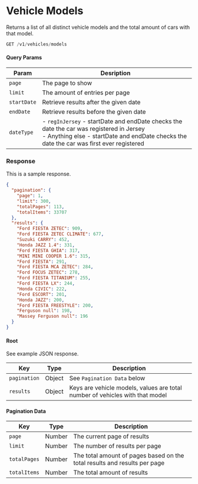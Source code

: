 
# Vehicle Models

Returns a list of all distinct vehicle models and the total amount of cars with that model.

```jsx
GET /v1/vehicles/models
```

#### Query Params
|Param|Desription|
|-----|----------|
|`page`|The page to show|
|`limit`|The amount of entries per page|
|`startDate`|Retrieve results after the given date|
|`endDate`|Retrieve results before the given date|
|`dateType`|- `regInJersey` - startDate and endDate checks the date the car was registered in Jersey<br/>- Anything else - startDate and endDate checks the date the car was first ever registered|

### Response
<Tabs>
<TabItem value="res-sample-200" label="200 (OK)">

This is a sample response.

```json title="Status: 200 (OK)"
{
  "pagination": {
    "page": 1,
    "limit": 300,
    "totalPages": 113,
    "totalItems": 33707
  },
  "results": {
    "Ford FIESTA ZETEC": 909,
    "Ford FIESTA ZETEC CLIMATE": 677,
    "Suzuki CARRY": 452,
    "Honda JAZZ 1.4": 331,
    "Ford FIESTA GHIA": 317,
    "MINI MINI COOPER 1.6": 315,
    "Ford FIESTA": 291,
    "Ford FIESTA MCA ZETEC": 284,
    "Ford FOCUS ZETEC": 278,
    "Ford FIESTA TITANIUM": 255,
    "Ford FIESTA LX": 244,
    "Honda CIVIC": 222,
    "Ford ESCORT": 201,
    "Honda JAZZ": 200,
    "Ford FIESTA FREESTYLE": 200,
    "Ferguson null": 198,
    "Massey Ferguson null": 196
  }
}
```

</TabItem>
<TabItem value="res-schema" label="Schema">

#### Root
See example JSON response.

| Key | Type | Description |
|-----|------|-------------|
|`pagination`|Object|See `Pagination Data` below|
|`results`|Object|Keys are vehicle models, values are total number of vehicles with that model|

#### Pagination Data
| Key | Type | Description |
|-----|------|-------------|
|`page`|Number|The current page of results|
|`limit`|Number|The number of results per page|
|`totalPages`|Number|The total amount of pages based on the total results and results per page|
|`totalItems`|Number|The total amount of results|

</TabItem>
</Tabs>
